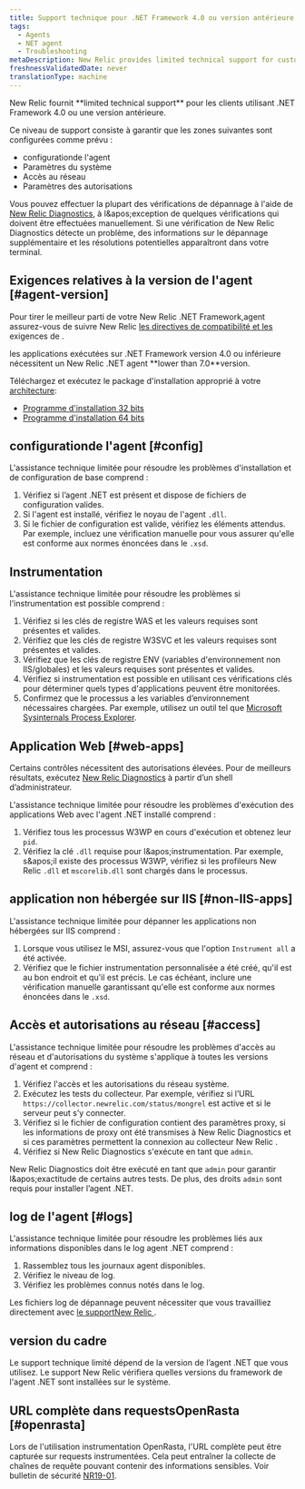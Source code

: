 ```yaml
---
title: Support technique pour .NET Framework 4.0 ou version antérieure
tags:
  - Agents
  - NET agent
  - Troubleshooting
metaDescription: New Relic provides limited technical support for customers using .NET framework 4.0 or earlier.
freshnessValidatedDate: never
translationType: machine
---
```


<Callout variant="important">
  New Relic fournit <DNT>**limited technical support**</DNT> pour les clients utilisant .NET Framework 4.0 ou une version antérieure.
</Callout>

Ce niveau de support consiste à garantir que les zones suivantes sont configurées comme prévu :

* configurationde l&apos;agent
* Paramètres du système
* Accès au réseau
* Paramètres des autorisations

Vous pouvez effectuer la plupart des vérifications de dépannage à l&apos;aide de [New Relic Diagnostics](/docs/agents/manage-apm-agents/troubleshooting/new-relic-diagnostics), à l&amp;apos;exception de quelques vérifications qui doivent être effectuées manuellement. Si une vérification de New Relic Diagnostics détecte un problème, des informations sur le dépannage supplémentaire et les résolutions potentielles apparaîtront dans votre terminal.

## Exigences relatives à la version de l&apos;agent [#agent-version]

Pour tirer le meilleur parti de votre New Relic .NET Framework,agent assurez-vous de suivre New Relic [les directives de compatibilité et les](/docs/agents/net-agent/getting-started/compatibility-requirements-net-agent) exigences de .

<Callout variant="important">
  les applications exécutées sur .NET Framework version 4.0 ou inférieure nécessitent un New Relic .NET agent <DNT>**lower than 7.0**</DNT>version.
</Callout>

Téléchargez et exécutez le package d&apos;installation approprié à votre [architecture](/docs/agents/net-agent/getting-started/compatibility-requirements-net-agent#architecture):

* [Programme d&apos;installation 32 bits](https://download.newrelic.com/dot_net_agent/6.x_release/NewRelicDotNetAgent_x86.msi)
* [Programme d&apos;installation 64 bits](https://download.newrelic.com/dot_net_agent/6.x_release/NewRelicDotNetAgent_x64.msi)

## configurationde l&apos;agent [#config]

L&apos;assistance technique limitée pour résoudre les problèmes d&apos;installation et de configuration de base comprend :

1. Vérifiez si l’agent .NET est présent et dispose de fichiers de configuration valides.
2. Si l&apos;agent est installé, vérifiez le noyau de l&apos;agent `.dll`.
3. Si le fichier de configuration est valide, vérifiez les éléments attendus. Par exemple, incluez une vérification manuelle pour vous assurer qu&apos;elle est conforme aux normes énoncées dans le `.xsd`.

## Instrumentation

L&apos;assistance technique limitée pour résoudre les problèmes si l&apos;instrumentation est possible comprend :

1. Vérifiez si les clés de registre WAS et les valeurs requises sont présentes et valides.
2. Vérifiez que les clés de registre W3SVC et les valeurs requises sont présentes et valides.
3. Vérifiez que les clés de registre ENV (variables d&apos;environnement non IIS/globales) et les valeurs requises sont présentes et valides.
4. Vérifiez si instrumentation est possible en utilisant ces vérifications clés pour déterminer quels types d&apos;applications peuvent être monitorées.
5. Confirmez que le processus a les variables d’environnement nécessaires chargées. Par exemple, utilisez un outil tel que [Microsoft Sysinternals Process Explorer](https://docs.microsoft.com/en-us/sysinternals/downloads/process-explorer).

## Application Web [#web-apps]

Certains contrôles nécessitent des autorisations élevées. Pour de meilleurs résultats, exécutez [New Relic Diagnostics](/docs/agents/manage-apm-agents/troubleshooting/new-relic-diagnostics) à partir d’un shell d’administrateur.

L&apos;assistance technique limitée pour résoudre les problèmes d&apos;exécution des applications Web avec l&apos;agent .NET installé comprend :

1. Vérifiez tous les processus W3WP en cours d&apos;exécution et obtenez leur `pid`.
2. Vérifiez la clé `.dll` requise pour l&amp;apos;instrumentation. Par exemple, s&amp;apos;il existe des processus W3WP, vérifiez si les profileurs New Relic `.dll` et `mscorelib.dll` sont chargés dans le processus.

## application non hébergée sur IIS [#non-IIS-apps]

L&apos;assistance technique limitée pour dépanner les applications non hébergées sur IIS comprend :

1. Lorsque vous utilisez le MSI, assurez-vous que l&apos;option `Instrument all` a été activée.
2. Vérifiez que le fichier instrumentation personnalisée a été créé, qu&apos;il est au bon endroit et qu&apos;il est précis. Le cas échéant, inclure une vérification manuelle garantissant qu&apos;elle est conforme aux normes énoncées dans le `.xsd`.

## Accès et autorisations au réseau [#access]

L&apos;assistance technique limitée pour résoudre les problèmes d&apos;accès au réseau et d&apos;autorisations du système s&apos;applique à toutes les versions d&apos;agent et comprend :

1. Vérifiez l&apos;accès et les autorisations du réseau système.
2. Exécutez les tests du collecteur. Par exemple, vérifiez si l’URL `https://collector.newrelic.com/status/mongrel` est active et si le serveur peut s’y connecter.
3. Vérifiez si le fichier de configuration contient des paramètres proxy, si les informations de proxy ont été transmises à New Relic Diagnostics et si ces paramètres permettent la connexion au collecteur New Relic .
4. Vérifiez si New Relic Diagnostics s&apos;exécute en tant que `admin`.

New Relic Diagnostics doit être exécuté en tant que `admin` pour garantir l&amp;apos;exactitude de certains autres tests. De plus, des droits `admin` sont requis pour installer l’agent .NET.

## log de l&apos;agent [#logs]

L&apos;assistance technique limitée pour résoudre les problèmes liés aux informations disponibles dans le log agent .NET comprend :

1. Rassemblez tous les journaux agent disponibles.
2. Vérifiez le niveau de log.
3. Vérifiez les problèmes connus notés dans le log.

Les fichiers log de dépannage peuvent nécessiter que vous travailliez directement avec [le supportNew Relic ](https://support.newrelic.com/).

## version du cadre

Le support technique limité dépend de la version de l’agent .NET que vous utilisez. Le support New Relic vérifiera quelles versions du framework de l&apos;agent .NET sont installées sur le système.

## URL complète dans requestsOpenRasta [#openrasta]

Lors de l&apos;utilisation instrumentation OpenRasta, l&apos;URL complète peut être capturée sur requests instrumentées. Cela peut entraîner la collecte de chaînes de requête pouvant contenir des informations sensibles. Voir bulletin de sécurité [NR19-01](/docs/using-new-relic/new-relic-security/security-bulletins/security-bulletin-nr19-01).